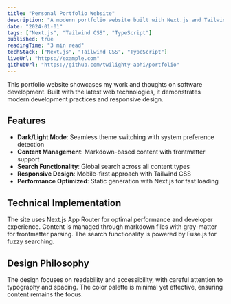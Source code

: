 ```yaml
---
title: "Personal Portfolio Website"
description: "A modern portfolio website built with Next.js and Tailwind CSS."
date: "2024-01-01"
tags: ["Next.js", "Tailwind CSS", "TypeScript"]
published: true
readingTime: "3 min read"
techStack: ["Next.js", "Tailwind CSS", "TypeScript"]
liveUrl: "https://example.com"
githubUrl: "https://github.com/twilighty-abhi/portfolio"
---
```


This portfolio website showcases my work and thoughts on software development. Built with the latest web technologies, it demonstrates modern development practices and responsive design.

## Features

- **Dark/Light Mode**: Seamless theme switching with system preference detection
- **Content Management**: Markdown-based content with frontmatter support
- **Search Functionality**: Global search across all content types
- **Responsive Design**: Mobile-first approach with Tailwind CSS
- **Performance Optimized**: Static generation with Next.js for fast loading

## Technical Implementation

The site uses Next.js App Router for optimal performance and developer experience. Content is managed through markdown files with gray-matter for frontmatter parsing. The search functionality is powered by Fuse.js for fuzzy searching.

## Design Philosophy

The design focuses on readability and accessibility, with careful attention to typography and spacing. The color palette is minimal yet effective, ensuring content remains the focus.
